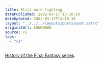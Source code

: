```yaml
---
title: Still more fighting
datePublished: 2002-03-17T13:10:10
dateUpdated: 2002-03-17T13:10:10
layout: "../../../layouts/posts/post.astro"
originalUrl: $UNKNOWN
source: v1
tags:
  - "v1"
---
```


[History of the Final Fantasy series][1].

[1]: http://www.videogames.com/features/universal/finalfantasy_hs/
